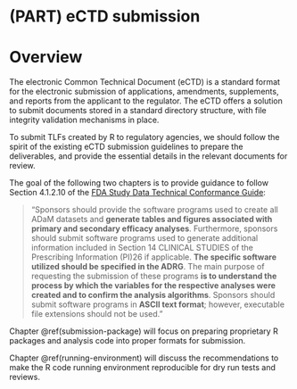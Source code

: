 # (PART) eCTD submission {-}

# Overview {#submission-overview}

The electronic Common Technical Document (eCTD) is a standard format for
the electronic submission of applications, amendments, supplements,
and reports from the applicant to the regulator.
The eCTD offers a solution to submit documents stored in a
standard directory structure, with file integrity validation
mechanisms in place.

To submit TLFs created by R to regulatory agencies, we should follow
the spirit of the existing eCTD submission guidelines to prepare
the deliverables, and provide the essential details in the relevant
documents for review.

The goal of the following two chapters is to provide guidance to follow
Section 4.1.2.10 of the
[FDA Study Data Technical Conformance Guide](https://www.fda.gov/media/88173/download):

> "Sponsors should provide the software programs used to create all ADaM
datasets and **generate tables and figures associated with primary and
secondary efficacy analyses**. Furthermore, sponsors should submit software
programs used to generate additional information included in Section 14
CLINICAL STUDIES of the Prescribing Information (PI)26 if applicable.
**The specific software utilized should be specified in the ADRG**.
The main purpose of requesting the submission of these programs
**is to understand the process by which the variables for the respective
analyses were created and to confirm the analysis algorithms**.
Sponsors should submit software programs in **ASCII text format**;
however, executable file extensions should not be used."

Chapter \@ref(submission-package) will focus on preparing
proprietary R packages and analysis code into proper
formats for submission.

Chapter \@ref(running-environment) will discuss
the recommendations to make the R code running environment
reproducible for dry run tests and reviews.
